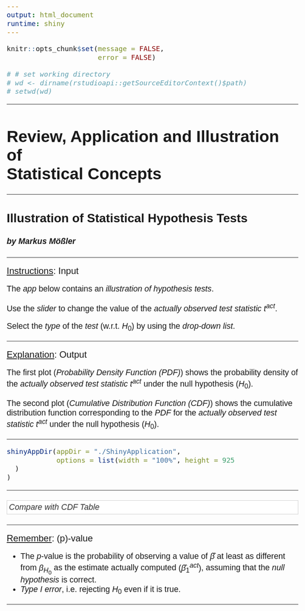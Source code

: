 ```yaml
---
output: html_document
runtime: shiny
---
```


```r
knitr::opts_chunk$set(message = FALSE,
                      error = FALSE)
```

```r

# # set working directory
# wd <- dirname(rstudioapi::getSourceEditorContext()$path)
# setwd(wd)

```

````{=html}

<style>

/* body */
body {
  font-family: Helvetica;
  font-size: 16pt;
}

/* title */
h1.title {
  font-size: 32pt;
}

/* subtitle */
h2.subtitle {
  font-size: 24pt;
}

/* author */
h4.authur {
  font-size: 16pt;
}

/* for collapsible button */
.col_button {
  margin-top: 5px;
  margin-bottom: 5px; 
  background-color: white;
  color: #333333;
  font-style: italic;
  cursor: pointer;
  width: 100%;
  padding: 5px;
  border: 1px solid;
  border-color: #cccccc;
  text-align: left;
  outline: none;
  font-family: Helvetica;
  font-size: 16pt;
}

/* for collapsible content */
.col_content {
  display: none;
  background-color: #EAECEE;
  padding-top: 5px;
  padding-right: 10px;
  padding-bottom: 5px;
  padding-left: 10px;
}

</style>

````

<!--..........................................................................-->
<hr>

<h1 class="title">Review, Application and Illustration of <br> Statistical Concepts</h1>

<!--..........................................................................-->
<hr>

<h2 class="subtitle">Illustration of Statistical Hypothesis Tests</h2>

<!--..........................................................................-->
<!--<hr>-->

<h4 class="author"><em>by Markus Mößler</em></h4>

<!-- .................................................. -->
<hr>

<span style="text-decoration: underline; font-size: 18pt">Instructions</span><span style="font-size: 18pt">: Input</span>

The *app* below contains an *illustration of hypothesis tests*.

Use the *slider* to change the value of the *actually observed test statistic* $t^{act}$.

Select the *type* of the *test* $\left(\text{w.r.t. } H_0\right)$ by using the *drop-down list*.


<!-- .................................................. -->
<hr>

<span style="text-decoration: underline; font-size: 18pt">Explanation</span><span style="font-size: 18pt">: Output</span>

The first plot (*Probability Density Function (PDF)*) shows the probability density of the *actually observed test statistic* $t^{act}$ under the null hypothesis $\left(H_0\right)$. 

The second plot (*Cumulative Distribution Function (CDF)*) shows the cumulative distribution function corresponding to the *PDF* for the *actually observed test statistic* $t^{act}$ under the null hypothesis $\left(H_0\right)$. 



<!-- .................................................. -->
<hr>

```r
shinyAppDir(appDir = "./ShinyApplication",
            options = list(width = "100%", height = 925
  )
)
```

<!-- .................................................. -->
<hr>

<!--..........................................................................-->
<button type="button" class="col_button"> *Compare with CDF Table* </button>
<div class="col_content">

![](SW_Table_01.png)

<p style="font-size: 12pt; font-style: italic; float: right">
Source: Stock and Watson (2020), p. 763-764
</p>

<br>

</div>
<!--..........................................................................-->


<!-- .................................................. -->
<hr>

<span style="text-decoration: underline; font-size: 18pt">Remember</span><span style="text-decoration: none; font-size: 18pt">: \(p\)-value</span>

* The $p$-value is the probability of observing a value of $\widehat{\beta}$ at least as different from $\beta_{H_0}$ as the estimate actually computed $\left(\widehat{\beta}^{act}_1\right)$, assuming that the *null hypothesis* is correct.
* *Type I error*, i.e. rejecting $H_0$ even if it is true.

<!-- .................................................. -->
<hr>




````{=html}

<script>

var coll = document.getElementsByClassName("col_button");
var i;

for (i = 0; i < coll.length; i++) {
  coll[i].addEventListener("click", function() {
    this.classList.toggle("active");
    var content = this.nextElementSibling;
    if (content.style.display === "block") {
      content.style.display = "none";
    } else {
      content.style.display = "block";
    }
  });
}

</script>

````


